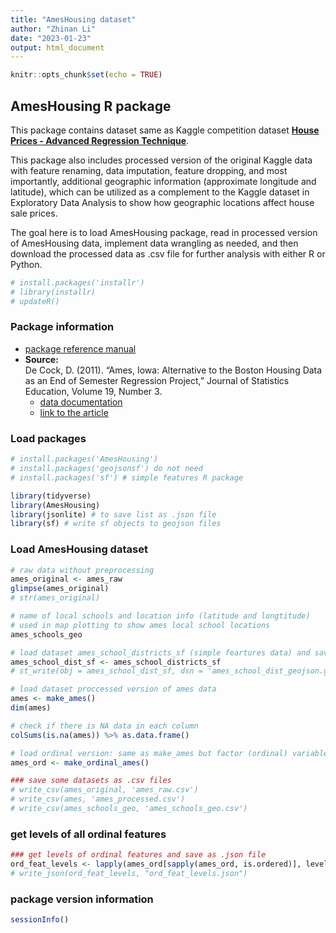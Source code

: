 ---
title: "AmesHousing dataset"
author: "Zhinan Li"
date: "2023-01-23"
output: html_document
---

```{r setup, include=FALSE}
knitr::opts_chunk$set(echo = TRUE)
```

## AmesHousing R package

This package contains dataset same as Kaggle competition dataset **[House Prices - Advanced Regression Technique](https://www.kaggle.com/competitions/house-prices-advanced-regression-techniques)**.  

This package also includes processed version of the original Kaggle data with feature renaming, data imputation, feature dropping, and most importantly, additional geographic information (approximate longitude and latitude), which can be utilized as a complement to the Kaggle dataset in Exploratory Data Analysis to show how geographic locations affect house sale prices.

The goal here is to load AmesHousing package, read in processed version of AmesHousing data, implement data wrangling as needed, and then download the processed data as .csv file for further analysis with either R or Python.

```{r update R version, eval=FALSE, include=FALSE}
# install.packages('installr')
# library(installr)
# updateR()
```

### Package information
- [package reference manual](https://cran.r-project.org/web/packages/AmesHousing/AmesHousing.pdf) 
- **Source:**  
De Cock, D. (2011). "Ames, Iowa: Alternative to the Boston Housing Data as an End of Semester
Regression Project," Journal of Statistics Education, Volume 19, Number 3.  
  - [data documentation](https://ww2.amstat.org/publications/jse/v19n3/decock/DataDocumentation.txt)      
  - [link to the article](http://ww2.amstat.org/publications/jse/v19n3/decock.pdf)

### Load packages

```{r install packages as needed, eval=FALSE, include=FALSE}
# install.packages('AmesHousing')
# install.packages('geojsonsf') do not need
# install.packages('sf') # simple features R package
```

```{r load packages, message=FALSE, warning=FALSE}
library(tidyverse)
library(AmesHousing)
library(jsonlite) # to save list as .json file
library(sf) # write sf objects to geojson files
```

### Load AmesHousing dataset

```{r load dataset ames_raw}
# raw data without preprocessing
ames_original <- ames_raw
glimpse(ames_original)
# str(ames_original)
```

```{r load dataset ames_schools_geo}
# name of local schools and location info (latitude and longtitude)
# used in map plotting to show ames local school locations
ames_schools_geo
```

```{r load dataset ames_school_districts_sf and save as geojson file}
# load dataset ames_school_districts_sf (simple feartures data) and save as geojson file, this data will be used in map plotting to show school districts
ames_school_dist_sf <- ames_school_districts_sf
# st_write(obj = ames_school_dist_sf, dsn = 'ames_school_dist_geojson.geojson')
```

```{r load dataset proccessed version of ames data}
# load dataset proccessed version of ames data
ames <- make_ames()
dim(ames)

# check if there is NA data in each column
colSums(is.na(ames)) %>% as.data.frame()
```

```{r load ordinal version}
# load ordinal version: same as make_ames but factor (ordinal) variables were changed to class ordered
ames_ord <- make_ordinal_ames()
```

```{r save some datasets as .csv files}
### save some datasets as .csv files
# write_csv(ames_original, 'ames_raw.csv')
# write_csv(ames, 'ames_processed.csv')
# write_csv(ames_schools_geo, 'ames_schools_geo.csv')
```

### get levels of all ordinal features

```{r get levels of ordinal features and save as .json file}
### get levels of ordinal features and save as .json file
ord_feat_levels <- lapply(ames_ord[sapply(ames_ord, is.ordered)], levels)
# write_json(ord_feat_levels, "ord_feat_levels.json")
```

### package version information

```{r}
sessionInfo()
```

